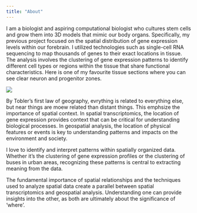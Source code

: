 ```yaml
---
title: "About"
---
```


I am a biologist and aspiring computational biologist who cultures stem cells and grow them into 3D models that mimic our body organs. Specifically, my previous project focused on the spatial distribution of gene expression levels within our forebrain. I utilized technologies such as single-cell RNA sequencing to map thousands of genes to their exact locations in tissue. The analysis involves the clustering of gene expression patterns to identify different cell types or regions within the tissue that share functional characteristics. Here is one of my favourite tissue sections where you can see clear neuron and progenitor zones.

![](About/Images/Screenshot%202023-12-05%20at%2011.24.22%E2%80%AFPM.png){fig-align="left"}

By Tobler's first law of geography, evrything is related to everything else, but near things are moew related than distant things. This emphsize the importance of spatial context. In spatial transcriptomics, the location of gene expression provides context that can be critical for understanding biological processes. In geospatial analysis, the location of physical features or events is key to understanding patterns and impacts on the environment and society.

I love to identify and interpret patterns within spatially organized data. Whether it's the clustering of gene expression profiles or the clustering of buses in urban areas, recognizing these patterns is central to extracting meaning from the data.

The fundamental importance of spatial relationships and the techniques used to analyze spatial data create a parallel between spatial transcriptomics and geospatial analysis. Understanding one can provide insights into the other, as both are ultimately about the significance of 'where'.
